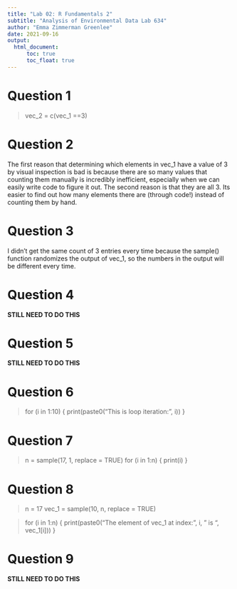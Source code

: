 ```yaml
---
title: "Lab 02: R Fundamentals 2"
subtitle: "Analysis of Environmental Data Lab 634"
author: "Emma Zimmerman Greenlee"
date: 2021-09-16
output: 
  html_document:
      toc: true
      toc_float: true
---
```


# Question 1

> vec_2 = c(vec_1 ==3)

# Question 2

  The first reason that determining which elements in vec_1 have a value of 3 by visual inspection is bad is because there are so many values that counting them manually is incredibly inefficient, especially when we can easily write code to figure it out. 
  The second reason is that they are all 3. Its easier to find out how many elements there are (through code!) instead of counting them by hand. 

# Question 3

I didn't get the same count of 3 entries every time because the sample() function randomizes the output of vec_1, so the numbers in the output will be different every time.

# Question 4

**STILL NEED TO DO THIS**

# Question 5

**STILL NEED TO DO THIS**

# Question 6

> for (i in 1:10)
{
  print(paste0("This is loop iteration: ", i))
}

# Question 7

> n = sample(17, 1, replace = TRUE)
> for (i in 1:n)
{
  print(i)
}

# Question 8

> n = 17
> vec_1 = sample(10, n, replace = TRUE)

> for (i in 1:n)
{
    print(paste0("The element of vec_1 at index: ", i, " is ", vec_1[i]))
}

# Question 9

**STILL NEED TO DO THIS**



